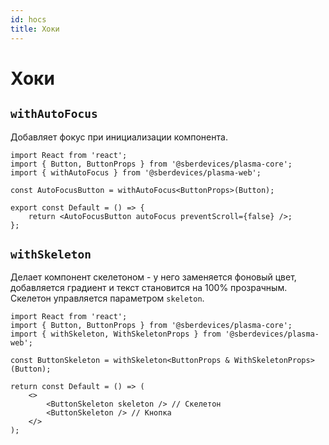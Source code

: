 ```yaml
---
id: hocs
title: Хоки
---
```


# Хоки

## `withAutoFocus`

Добавляет фокус при инициализации компонента.

```tsx
import React from 'react';
import { Button, ButtonProps } from '@sberdevices/plasma-core';
import { withAutoFocus } from '@sberdevices/plasma-web';

const AutoFocusButton = withAutoFocus<ButtonProps>(Button);

export const Default = () => {
    return <AutoFocusButton autoFocus preventScroll={false} />;
};
```

## `withSkeleton`

Делает компонент скелетоном - у него заменяется фоновый цвет, добавляется градиент и текст становится на 100% прозрачным.
Скелетон управляется параметром `skeleton`.

```tsx
import React from 'react';
import { Button, ButtonProps } from '@sberdevices/plasma-core';
import { withSkeleton, WithSkeletonProps } from '@sberdevices/plasma-web';

const ButtonSkeleton = withSkeleton<ButtonProps & WithSkeletonProps>(Button);

return const Default = () => (
    <>
        <ButtonSkeleton skeleton /> // Скелетон
        <ButtonSkeleton /> // Кнопка
    </>
);
```
